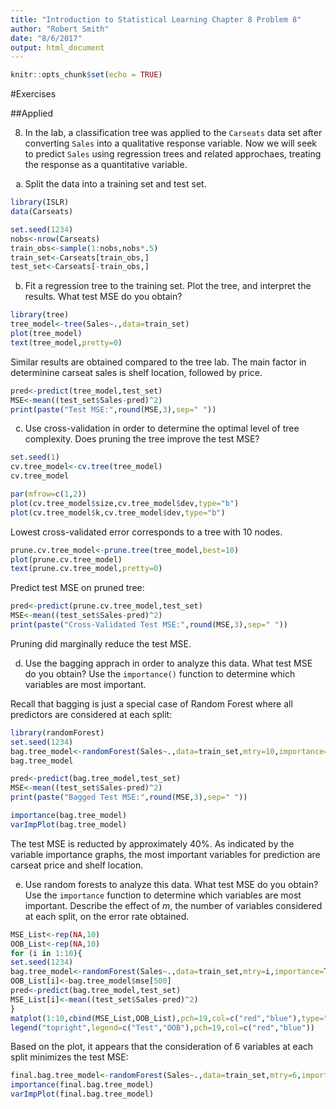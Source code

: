 ```yaml
---
title: "Introduction to Statistical Learning Chapter 8 Problem 8"
author: "Robert Smith"
date: "8/6/2017"
output: html_document
---
```


```r
knitr::opts_chunk$set(echo = TRUE)
```

#Exercises

##Applied

8. In the lab, a classification tree was applied to the `Carseats` data set after converting `Sales` into a qualitative response variable. Now we will seek to predict `Sales` using regression trees and related approchaes, treating the response as a quantitative variable. 

(a) Split the data into a training set and test set.
```r
library(ISLR)
data(Carseats)

set.seed(1234)
nobs<-nrow(Carseats)
train_obs<-sample(1:nobs,nobs*.5)
train_set<-Carseats[train_obs,]
test_set<-Carseats[-train_obs,]
```

(b) Fit a regression tree to the training set. Plot the tree, and interpret the results. What test MSE do you obtain?
```r
library(tree)
tree_model<-tree(Sales~.,data=train_set)
plot(tree_model)
text(tree_model,pretty=0)
```

Similar results are obtained compared to the tree lab. The main factor in determinine carseat sales is shelf location, followed by price.  
```r
pred<-predict(tree_model,test_set)
MSE<-mean((test_set$Sales-pred)^2)
print(paste("Test MSE:",round(MSE,3),sep=" "))
```

(c) Use cross-validation in order to determine the optimal level of tree complexity. Does pruning the tree improve the test MSE?  
```r
set.seed(1)
cv.tree_model<-cv.tree(tree_model)
cv.tree_model

par(mfrow=c(1,2))
plot(cv.tree_model$size,cv.tree_model$dev,type="b")
plot(cv.tree_model$k,cv.tree_model$dev,type="b")
```

Lowest cross-validated error corresponds to a tree with 10 nodes.  
```r
prune.cv.tree_model<-prune.tree(tree_model,best=10)
plot(prune.cv.tree_model)
text(prune.cv.tree_model,pretty=0)
```

Predict test MSE on pruned tree:  
```r
pred<-predict(prune.cv.tree_model,test_set)
MSE<-mean((test_set$Sales-pred)^2)
print(paste("Cross-Validated Test MSE:",round(MSE,3),sep=" "))
```

Pruning did marginally reduce the test MSE.

(d) Use the bagging apprach in order to analyze this data. What test MSE do you obtain? Use the `importance()` function to determine which variables are most important.  

Recall that bagging is just a special case of Random Forest where all predictors are considered at each split:
```r
library(randomForest)
set.seed(1234)
bag.tree_model<-randomForest(Sales~.,data=train_set,mtry=10,importance=T)
bag.tree_model

pred<-predict(bag.tree_model,test_set)
MSE<-mean((test_set$Sales-pred)^2)
print(paste("Bagged Test MSE:",round(MSE,3),sep=" "))

importance(bag.tree_model)
varImpPlot(bag.tree_model)
```

The test MSE is reducted by approximately 40%. As indicated by the variable importance graphs, the most important variables for prediction are carseat price and shelf location.

(e) Use random forests to analyze this data. What test MSE do you obtain? Use the `importance` function to determine which variables are most important. Describe the effect of *m*, the number of variables considered at each split, on the error rate obtained.  

```r
MSE_List<-rep(NA,10)
OOB_List<-rep(NA,10)
for (i in 1:10){
set.seed(1234)
bag.tree_model<-randomForest(Sales~.,data=train_set,mtry=i,importance=T)
OOB_List[i]<-bag.tree_model$mse[500]
pred<-predict(bag.tree_model,test_set)
MSE_List[i]<-mean((test_set$Sales-pred)^2)
}
matplot(1:10,cbind(MSE_List,OOB_List),pch=19,col=c("red","blue"),type="b",ylab="Mean Squared Error")
legend("topright",legend=c("Test","OOB"),pch=19,col=c("red","blue"))
```

Based on the plot, it appears that the consideration of 6 variables at each split minimizes the test MSE:  
```r
final.bag.tree_model<-randomForest(Sales~.,data=train_set,mtry=6,importance=T)
importance(final.bag.tree_model)
varImpPlot(final.bag.tree_model)
```